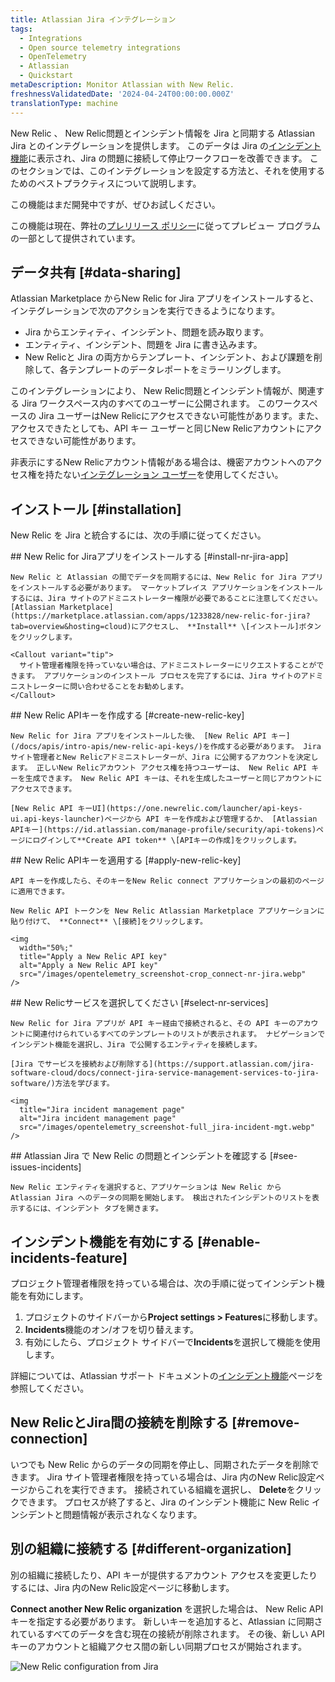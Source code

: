 ```yaml
---
title: Atlassian Jira インテグレーション
tags:
  - Integrations
  - Open source telemetry integrations
  - OpenTelemetry
  - Atlassian
  - Quickstart
metaDescription: Monitor Atlassian with New Relic.
freshnessValidatedDate: '2024-04-24T00:00:00.000Z'
translationType: machine
---
```


New Relic 、 New Relic問題とインシデント情報を Jira と同期する Atlassian Jira とのインテグレーションを提供します。 このデータは Jira の[インシデント機能](https://support.atlassian.com/jira-software-cloud/docs/what-is-the-incidents-feature/)に表示され、Jira の問題に接続して停止ワークフローを改善できます。 このセクションでは、このインテグレーションを設定する方法と、それを使用するためのベストプラクティスについて説明します。

<Callout title="プレビュー">
  この機能はまだ開発中ですが、ぜひお試しください。

  この機能は現在、弊社の[プレリリース ポリシー](/docs/licenses/license-information/referenced-policies/new-relic-pre-release-policy)に従ってプレビュー プログラムの一部として提供されています。
</Callout>

## データ共有 [#data-sharing]

Atlassian Marketplace からNew Relic for Jira アプリをインストールすると、インテグレーションで次のアクションを実行できるようになります。

* Jira からエンティティ、インシデント、問題を読み取ります。
* エンティティ、インシデント、問題を Jira に書き込みます。
* New Relicと Jira の両方からテンプレート、インシデント、および課題を削除して、各テンプレートのデータレポートをミラーリングします。

<Callout variant="caution">
  このインテグレーションにより、 New Relic問題とインシデント情報が、関連する Jira ワークスペース内のすべてのユーザーに公開されます。 このワークスペースの Jira ユーザーはNew Relicにアクセスできない可能性があります。また、アクセスできたとしても、API キー ユーザーと同じNew Relicアカウントにアクセスできない可能性があります。

  非表示にするNew Relicアカウント情報がある場合は、機密アカウントへのアクセス権を持たない[インテグレーション ユーザー](/docs/more-integrations/best-practices-integration/#integration-user-leverage)を使用してください。
</Callout>

## インストール [#installation]

New Relic を Jira と統合するには、次の手順に従ってください。

<Steps>
  <Step>
    ## New Relic for Jiraアプリをインストールする [#install-nr-jira-app]

    New Relic と Atlassian の間でデータを同期するには、New Relic for Jira アプリをインストールする必要があります。 マーケットプレイス アプリケーションをインストールするには、Jira サイトのアドミニストレーター権限が必要であることに注意してください。 [Atlassian Marketplace](https://marketplace.atlassian.com/apps/1233828/new-relic-for-jira?tab=overview&hosting=cloud)にアクセスし、 **Install** \[インストール]ボタンをクリックします。

    <Callout variant="tip">
      サイト管理者権限を持っていない場合は、アドミニストレーターにリクエストすることができます。 アプリケーションのインストール プロセスを完了するには、Jira サイトのアドミニストレーターに問い合わせることをお勧めします。
    </Callout>
  </Step>

  <Step>
    ## New Relic APIキーを作成する [#create-new-relic-key]

    New Relic for Jira アプリをインストールした後、 [New Relic API キー](/docs/apis/intro-apis/new-relic-api-keys/)を作成する必要があります。 Jira サイト管理者とNew Relicアドミニストレーターが、Jira に公開するアカウントを決定します。 正しいNew Relicアカウント アクセス権を持つユーザーは、 New Relic API キーを生成できます。 New Relic API キーは、それを生成したユーザーと同じアカウントにアクセスできます。

    [New Relic API キーUI](https://one.newrelic.com/launcher/api-keys-ui.api-keys-launcher)ページから API キーを作成および管理するか、 [Atlassian APIキー](https://id.atlassian.com/manage-profile/security/api-tokens)ページにログインして**Create API token** \[APIキーの作成]をクリックします。
  </Step>

  <Step>
    ## New Relic APIキーを適用する [#apply-new-relic-key]

    API キーを作成したら、そのキーをNew Relic connect アプリケーションの最初のページに適用できます。

    New Relic API トークンを New Relic Atlassian Marketplace アプリケーションに貼り付けて、 **Connect** \[接続]をクリックします。

    <img
      width="50%;"
      title="Apply a New Relic API key"
      alt="Apply a New Relic API key"
      src="/images/opentelemetry_screenshot-crop_connect-nr-jira.webp"
    />
  </Step>

  <Step>
    ## New Relicサービスを選択してください [#select-nr-services]

    New Relic for Jira アプリが API キー経由で接続されると、その API キーのアカウントに関連付けられているすべてのテンプレートのリストが表示されます。 ナビゲーションでインシデント機能を選択し、Jira で公開するエンティティを接続します。

    [Jira でサービスを接続および削除する](https://support.atlassian.com/jira-software-cloud/docs/connect-jira-service-management-services-to-jira-software/)方法を学びます。

    <img
      title="Jira incident management page"
      alt="Jira incident management page"
      src="/images/opentelemetry_screenshot-full_jira-incident-mgt.webp"
    />
  </Step>

  <Step>
    ## Atlassian Jira で New Relic の問題とインシデントを確認する [#see-issues-incidents]

    New Relic エンティティを選択すると、アプリケーションは New Relic から Atlassian Jira へのデータの同期を開始します。 検出されたインシデントのリストを表示するには、インシデント タブを開きます。
  </Step>
</Steps>

## インシデント機能を有効にする [#enable-incidents-feature]

プロジェクト管理者権限を持っている場合は、次の手順に従ってインシデント機能を有効にします。

1. プロジェクトのサイドバーから<DNT>**Project settings > Features**</DNT>に移動します。
2. <DNT>**Incidents**</DNT>機能のオン/オフを切り替えます。
3. 有効にしたら、プロジェクト サイドバーで<DNT>**Incidents**</DNT>を選択して機能を使用します。

詳細については、Atlassian サポート ドキュメントの[インシデント機能](https://support.atlassian.com/jira-software-cloud/docs/what-is-the-incidents-feature/)ページを参照してください。

## New RelicとJira間の接続を削除する [#remove-connection]

いつでも New Relic からのデータの同期を停止し、同期されたデータを削除できます。 Jira サイト管理者権限を持っている場合は、Jira 内のNew Relic設定ページからこれを実行できます。 接続されている組織を選択し、 <DNT>**Delete**</DNT>をクリックできます。 プロセスが終了すると、Jira のインシデント機能に New Relic インシデントと問題情報が表示されなくなります。

## 別の組織に接続する [#different-organization]

別の組織に接続したり、API キーが提供するアカウント アクセスを変更したりするには、Jira 内のNew Relic設定ページに移動します。

<DNT>**Connect another New Relic organization**</DNT> を選択した場合は、 New Relic API キーを指定する必要があります。 新しいキーを追加すると、Atlassian に同期されているすべてのデータを含む現在の接続が削除されます。 その後、新しい API キーのアカウントと組織アクセス間の新しい同期プロセスが開始されます。

<img
  title="New Relic configuration from Jira"
  alt="New Relic configuration from Jira"
  src="/images/opentelemetry_screenshot-full_jira-nr-configuration.webp"
/>
